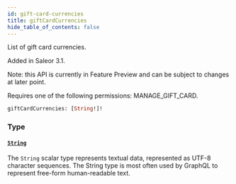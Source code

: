 ```yaml
---
id: gift-card-currencies
title: giftCardCurrencies
hide_table_of_contents: false
---
```


List of gift card currencies.

Added in Saleor 3.1.

Note: this API is currently in Feature Preview and can be subject to changes at later point.

Requires one of the following permissions: MANAGE_GIFT_CARD.

```graphql
giftCardCurrencies: [String!]!
```

### Type

#### [`String`](../../../developer/api-reference/scalars/string)

The `String` scalar type represents textual data, represented as UTF-8 character sequences. The String type is most often used by GraphQL to represent free-form human-readable text.
